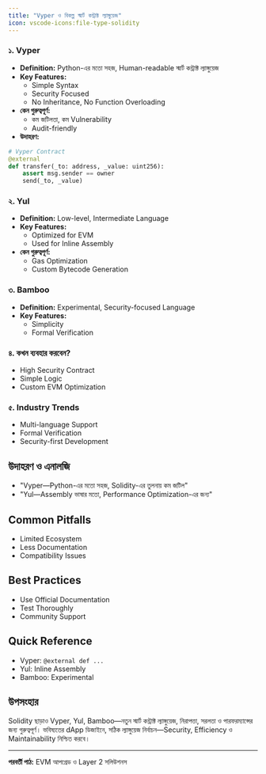 ```yaml
---
title: "Vyper ও বিকল্প স্মার্ট কন্ট্রাক্ট ল্যাঙ্গুয়েজ"
icon: vscode-icons:file-type-solidity
---
```


### ১. Vyper
- **Definition:** Python-এর মতো সহজ, Human-readable স্মার্ট কন্ট্রাক্ট ল্যাঙ্গুয়েজ
- **Key Features:**
    - Simple Syntax
    - Security Focused
    - No Inheritance, No Function Overloading
- **কেন গুরুত্বপূর্ণ:**
    - কম জটিলতা, কম Vulnerability
    - Audit-friendly
- **উদাহরণ:**
```python
# Vyper Contract
@external
def transfer(_to: address, _value: uint256):
    assert msg.sender == owner
    send(_to, _value)
```

### ২. Yul
- **Definition:** Low-level, Intermediate Language
- **Key Features:**
    - Optimized for EVM
    - Used for Inline Assembly
- **কেন গুরুত্বপূর্ণ:**
    - Gas Optimization
    - Custom Bytecode Generation

### ৩. Bamboo
- **Definition:** Experimental, Security-focused Language
- **Key Features:**
    - Simplicity
    - Formal Verification

### ৪. কখন ব্যবহার করবেন?
- High Security Contract
- Simple Logic
- Custom EVM Optimization

### ৫. Industry Trends
- Multi-language Support
- Formal Verification
- Security-first Development

## উদাহরণ ও এনালজি
- "Vyper—Python-এর মতো সহজ, Solidity-এর তুলনায় কম জটিল"
- "Yul—Assembly ভাষার মতো, Performance Optimization-এর জন্য"

## Common Pitfalls
- Limited Ecosystem
- Less Documentation
- Compatibility Issues

## Best Practices
- Use Official Documentation
- Test Thoroughly
- Community Support

## Quick Reference
- Vyper: `@external def ...`
- Yul: Inline Assembly
- Bamboo: Experimental

## উপসংহার

Solidity ছাড়াও Vyper, Yul, Bamboo—নতুন স্মার্ট কন্ট্রাক্ট ল্যাঙ্গুয়েজ, নিরাপত্তা, সরলতা ও পারফরম্যান্সের জন্য গুরুত্বপূর্ণ। ভবিষ্যতের dApp ডিজাইনে, সঠিক ল্যাঙ্গুয়েজ নির্বাচন—Security, Efficiency ও Maintainability নিশ্চিত করবে।

---

**পরবর্তী পাঠ:** EVM আপগ্রেড ও Layer 2 সলিউশনস
